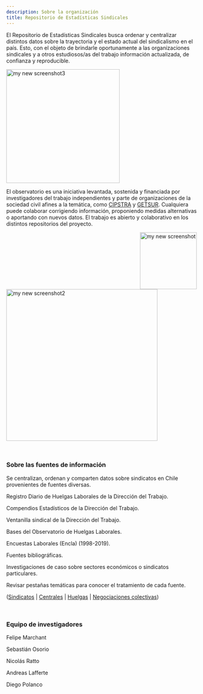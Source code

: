 ```yaml
---
description: Sobre la organización
title: Repositorio de Estadísticas Sindicales
---
```


El Repositorio de Estadísticas Sindicales busca ordenar y centralizar distintos datos sobre la trayectoria y el estado actual del sindicalismo en el país. Esto, con el objeto de brindarle oportunamente a las organizaciones sindicales y a otros estudiosos/as del trabajo información actualizada, de confianza y reproducible. 

<img alt = 'my new screenshot3' width='300' src='/./about_files/RES01.png' />

El observatorio es una iniciativa levantada, sostenida y financiada por investigadores del trabajo independientes y parte de organizaciones de la sociedad civil afines a la temática, como [CIPSTRA](https://cipstra.cl/) y [GETSUR](http://www.getsur.cl/). Cualquiera puede colaborar corrigiendo información, proponiendo medidas alternativas o aportando con nuevos datos. El trabajo es abierto y colaborativo en los distintos repositorios del proyecto.


<img alt = 'my new screenshot' width='150' src='/./about_files/Getsur.jpeg' style="float:right" />

<img alt = 'my new screenshot2' width='400' src='/./about_files/logo_sin_fondo.png' />


&nbsp;&nbsp;


### Sobre las fuentes de información

Se centralizan, ordenan y comparten datos sobre sindicatos en Chile provenientes de fuentes diversas. 

Registro Diario de Huelgas Laborales de la Dirección del Trabajo.

Compendios Estadísticos de la Dirección del Trabajo.

Ventanilla sindical de la Dirección del Trabajo.

Bases del Observatorio de Huelgas Laborales.

Encuestas Laborales (Encla) (1998-2019).

Fuentes bibliográficas.

Investigaciones de caso sobre sectores económicos o sindicatos particulares.

Revisar pestañas temáticas para conocer el tratamiento de cada fuente. 

([Sindicatos](https://repositoriosindical.netlify.app/sindicatos/) | [Centrales](https://repositoriosindical.netlify.app/centrales/) | [Huelgas](https://repositoriosindical.netlify.app/huelgas/) | [Negociaciones colectivas](https://repositoriosindical.netlify.app/negociaciones/))


&nbsp;&nbsp;



### Equipo de investigadores

Felipe Marchant

Sebastián Osorio

Nicolás Ratto

Andreas Lafferte

Diego Polanco

